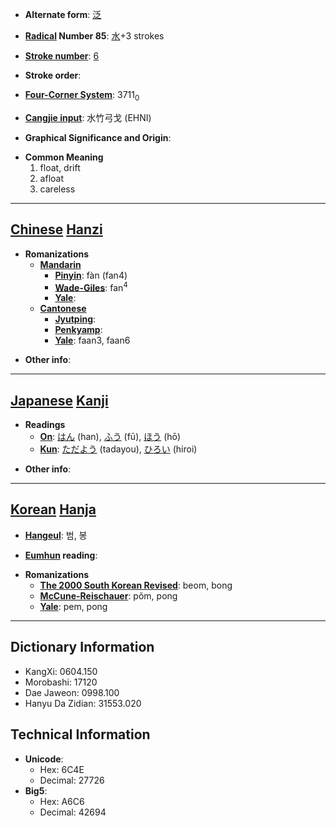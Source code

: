* '''Alternate form''': [[泛]]

* '''[[Wiktionary:Chinese radical index| Radical]] Number 85''': [[Wiktionary:Chinese radical index 水|水]]+3 strokes

* '''[[Wiktionary:Chinese total strokes index|Stroke number]]''': [[Wiktionary:Chinese total strokes index 6|6]]

* '''Stroke order''': 

* '''[[Wiktionary:Chinese four corner index|Four-Corner System]]''': 3711<sub>0</sub>

* '''[[Wiktionary:Chinese Cangjie index|Cangjie input]]''': 水竹弓戈 (EHNI)

* '''Graphical Significance and Origin''': 

* '''Common Meaning'''
*#float, drift
*# afloat
*# careless


----

== [[Chinese]] [[Hanzi]] ==

* '''Romanizations'''
** '''[[Mandarin]]'''
*** '''[[Pinyin]]''': fàn (fan4)
*** '''[[Wade-Giles]]''': fan<sup>4</sup>
*** '''[[Yale]]''': 
** '''[[Cantonese]]'''
*** '''[[Jyutping]]''':
*** '''[[Penkyamp]]''': 
*** '''[[Yale]]''': faan3, faan6

* '''Other info''': 

----

== [[Japanese]] [[Kanji]] ==

* '''Readings'''
** '''[[On]]''': [[はん]] (han), [[ふう]] (fū), [[ほう]] (hō)
** '''[[Kun]]''': [[ただよう]] (tadayou), [[ひろい]] (hiroi)

* '''Other info''':  

----

== [[Korean]] [[Hanja]] ==

* '''[[Hangeul]]''': 범, 봉

* '''[[Eumhun]] reading''': 

* '''Romanizations'''
** '''[[The 2000 South Korean Revised Romanization|The 2000 South Korean Revised]]''': beom, bong
** '''[[McCune-Reischauer]]''': pŏm, pong
** '''[[Yale]]''': pem, pong

----

== Dictionary Information ==

* KangXi: 0604.150
* Morobashi: 17120
* Dae Jaweon: 0998.100
* Hanyu Da Zidian: 31553.020

== Technical Information ==

* '''Unicode''':
** Hex: 6C4E
** Decimal: 27726
* '''Big5''':
** Hex: A6C6
** Decimal: 42694